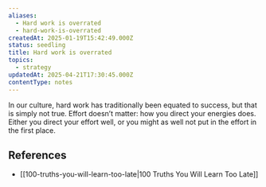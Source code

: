 ```yaml
---
aliases:
  - Hard work is overrated
  - hard-work-is-overrated
createdAt: 2025-01-19T15:42:49.000Z
status: seedling
title: Hard work is overrated
topics:
  - strategy
updatedAt: 2025-04-21T17:30:45.000Z
contentType: notes
---
```

In our culture, hard work has traditionally been equated to success, but that is simply not true. Effort doesn’t matter: how you direct your energies does. Either you direct your effort well, or you might as well not put in the effort in the first place.

## References

- [[100-truths-you-will-learn-too-late|100 Truths You Will Learn Too Late]]
